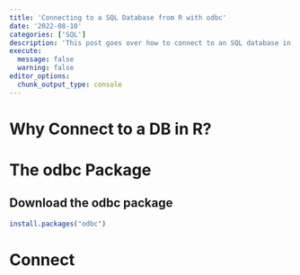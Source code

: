 ```yaml
---
title: 'Connecting to a SQL Database from R with odbc'
date: '2022-08-10'
categories: ['SQL']
description: 'This post goes over how to connect to an SQL database in R using the odbc package'
execute: 
  message: false
  warning: false
editor_options: 
  chunk_output_type: console
---
```


# Why Connect to a DB in R?

# The odbc Package

## Download the odbc package
```r
install.packages("odbc")
```

# Connect